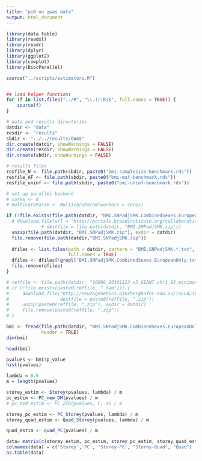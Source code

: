 ```yaml
---
title: "pi0 on gwas data"
output: html_document
---
```


```r
library(data.table)
library(readxl)
library(readr)
library(dplyr)
library(ggplot2)
library(cowplot)
library(BiocParallel)

source("../scripts/estimators.R")


## load helper functions
for (f in list.files("../R", "\\.(r|R)$", full.names = TRUE)) {
    source(f)
}

# data and results directories
datdir <- "data"
resdir <- "results"
sbdir <- "../../results/GWAS"
dir.create(datdir, showWarnings = FALSE)
dir.create(resdir, showWarnings = FALSE)
dir.create(sbdir, showWarnings = FALSE)

# results files
resfile_N <- file.path(sbdir, paste0("bmi-samplesize-benchmark.rds"))
resfile_AF <- file.path(sbdir, paste0("bmi-maf-benchmark.rds"))
resfile_uninf <- file.path(sbdir, paste0("bmi-uninf-benchmark.rds"))

# set up parallel backend
# cores <- 8
# multicoreParam <- MulticoreParam(workers = cores)
```

```r
if (!file.exists(file.path(datdir, "BMI.SNPadjSMK.CombinedSexes.EuropeanOnly.txt"))) {
  # download.file(url = "http://portals.broadinstitute.org/collaboration/giant/images/3/3a/BMI.SNPadjSMK.zip", 
             # destfile = file.path(datdir, "BMI.SNPadjSMK.zip")) 
  unzip(file.path(datdir, "BMI.SNPadjSMK.zip"), exdir = datdir)
  file.remove(file.path(datdir,"BMI.SNPadjSMK.zip"))
  
  dfiles <- list.files(path = datdir, pattern = "BMI.SNPadjSMK.*.txt", 
                       full.names = TRUE)
  dfiles <- dfiles[!grepl("BMI.SNPadjSMK.CombinedSexes.EuropeanOnly.txt", dfiles)]
  file.remove(dfiles)
}
```

```r
# reffile <- file.path(datdir, "1000G_20101123_v3_GIANT_chr1_23_minimacnamesifnotRS_CEU_MAF0.01")
# if (!file.exists(paste0(reffile, ".fam"))) {
#     download.file("http://neurogenetics.qimrberghofer.edu.au/iSECA/1000G_20101123_v3_GIANT_chr1_23_minimacnamesifnotRS_CEU_MAF0.01.zip", 
#                   destfile = paste0(reffile, ".zip"))
#     unzip(paste0(reffile, ".zip"), exdir = datdir)
#     file.remove(paste0(reffile, ".zip"))
# }
```

```r
bmi <- fread(file.path(datdir, "BMI.SNPadjSMK.CombinedSexes.EuropeanOnly.txt"),
             header = TRUE)
dim(bmi)
```

```r
head(bmi)
```

```r
pvalues <- bmi$p_value
hist(pvalues)
```

```r
lambda = 0.5
m = length(pvalues)
```

```r
storey_estim <- Storey(pvalues, lambda) / m
pc_estim <- PC_new_DM(pvalues) / m
# pc_zzd_estim <- PC_ZZD(pvalues, C, s) / m

storey_pc_estim <- PC_Storey(pvalues, lambda) / m
storey_quad_estim <- Quad_Storey(pvalues, lambda) / m

quad_estim <- quad_PC(pvalues) / m

```

```r
data= matrix(c(storey_estim, pc_estim, storey_pc_estim, storey_quad_estim, quad_estim), ncol=5, byrow=TRUE)
colnames(data) = c('Storey','PC', 'Storey-PC', "Storey-Quad", "Quad")
as.table(data)
```

